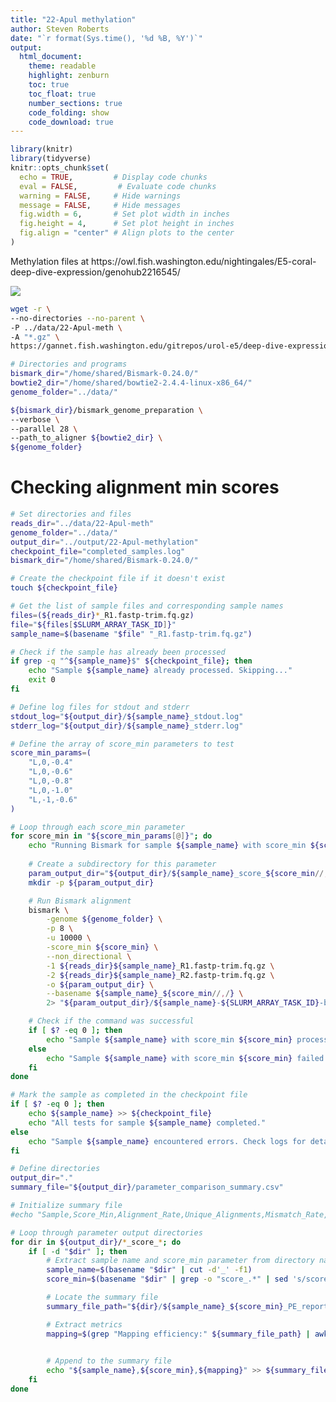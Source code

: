 ```yaml
---
title: "22-Apul methylation"
author: Steven Roberts
date: "`r format(Sys.time(), '%d %B, %Y')`"  
output: 
  html_document:
    theme: readable
    highlight: zenburn
    toc: true
    toc_float: true
    number_sections: true
    code_folding: show
    code_download: true
---
```


```r
library(knitr)
library(tidyverse)
knitr::opts_chunk$set(
  echo = TRUE,         # Display code chunks
  eval = FALSE,         # Evaluate code chunks
  warning = FALSE,     # Hide warnings
  message = FALSE,     # Hide messages
  fig.width = 6,       # Set plot width in inches
  fig.height = 4,      # Set plot height in inches
  fig.align = "center" # Align plots to the center
)
```


Methylation files at https://owl.fish.washington.edu/nightingales/E5-coral-deep-dive-expression/genohub2216545/

![](http://gannet.fish.washington.edu/seashell/snaps/2025-02-05_07-56-52.png)



```bash
wget -r \
--no-directories --no-parent \
-P ../data/22-Apul-meth \
-A "*.gz" \
https://gannet.fish.washington.edu/gitrepos/urol-e5/deep-dive-expression/D-Apul/output/01.00-D-Apul-WGBS-trimming-fastp-FastQC-MultiQC/trimmed-fastqs/
```
```bash
# Directories and programs
bismark_dir="/home/shared/Bismark-0.24.0/"
bowtie2_dir="/home/shared/bowtie2-2.4.4-linux-x86_64/"
genome_folder="../data/"

${bismark_dir}/bismark_genome_preparation \
--verbose \
--parallel 28 \
--path_to_aligner ${bowtie2_dir} \
${genome_folder}
```


# Checking alignment min scores

```bash
# Set directories and files
reads_dir="../data/22-Apul-meth"
genome_folder="../data/"
output_dir="../output/22-Apul-methylation"
checkpoint_file="completed_samples.log"
bismark_dir="/home/shared/Bismark-0.24.0/"

# Create the checkpoint file if it doesn't exist
touch ${checkpoint_file}

# Get the list of sample files and corresponding sample names
files=(${reads_dir}*_R1.fastp-trim.fq.gz)
file="${files[$SLURM_ARRAY_TASK_ID]}"
sample_name=$(basename "$file" "_R1.fastp-trim.fq.gz")

# Check if the sample has already been processed
if grep -q "^${sample_name}$" ${checkpoint_file}; then
    echo "Sample ${sample_name} already processed. Skipping..."
    exit 0
fi

# Define log files for stdout and stderr
stdout_log="${output_dir}/${sample_name}_stdout.log"
stderr_log="${output_dir}/${sample_name}_stderr.log"

# Define the array of score_min parameters to test
score_min_params=(
    "L,0,-0.4"
    "L,0,-0.6"
    "L,0,-0.8"
    "L,0,-1.0"
    "L,-1,-0.6"
)

# Loop through each score_min parameter
for score_min in "${score_min_params[@]}"; do
    echo "Running Bismark for sample ${sample_name} with score_min ${score_min}"
    
    # Create a subdirectory for this parameter
    param_output_dir="${output_dir}/${sample_name}_score_${score_min//,/}"
    mkdir -p ${param_output_dir}

    # Run Bismark alignment
    bismark \
        -genome ${genome_folder} \
        -p 8 \
        -u 10000 \
        -score_min ${score_min} \
        --non_directional \
        -1 ${reads_dir}${sample_name}_R1.fastp-trim.fq.gz \
        -2 ${reads_dir}${sample_name}_R2.fastp-trim.fq.gz \
        -o ${param_output_dir} \
        --basename ${sample_name}_${score_min//,/} \
        2> "${param_output_dir}/${sample_name}-${SLURM_ARRAY_TASK_ID}-bismark_summary.txt"

    # Check if the command was successful
    if [ $? -eq 0 ]; then
        echo "Sample ${sample_name} with score_min ${score_min} processed successfully."
    else
        echo "Sample ${sample_name} with score_min ${score_min} failed. Check ${stderr_log} for details."
    fi
done

# Mark the sample as completed in the checkpoint file
if [ $? -eq 0 ]; then
    echo ${sample_name} >> ${checkpoint_file}
    echo "All tests for sample ${sample_name} completed."
else
    echo "Sample ${sample_name} encountered errors. Check logs for details."
fi

# Define directories
output_dir="."
summary_file="${output_dir}/parameter_comparison_summary.csv"

# Initialize summary file
#echo "Sample,Score_Min,Alignment_Rate,Unique_Alignments,Mismatch_Rate,Bisulfite_Efficiency" > ${summary_file}

# Loop through parameter output directories
for dir in ${output_dir}/*_score_*; do
    if [ -d "$dir" ]; then
        # Extract sample name and score_min parameter from directory name
        sample_name=$(basename "$dir" | cut -d'_' -f1)
        score_min=$(basename "$dir" | grep -o "score_.*" | sed 's/score_//; s/_/,/g')

        # Locate the summary file
        summary_file_path="${dir}/${sample_name}_${score_min}_PE_report.txt"

        # Extract metrics
        mapping=$(grep "Mapping efficiency:" ${summary_file_path} | awk '{print "mapping efficiency ", $3}')
        

        # Append to the summary file
        echo "${sample_name},${score_min},${mapping}" >> ${summary_file}
    fi
done
```




